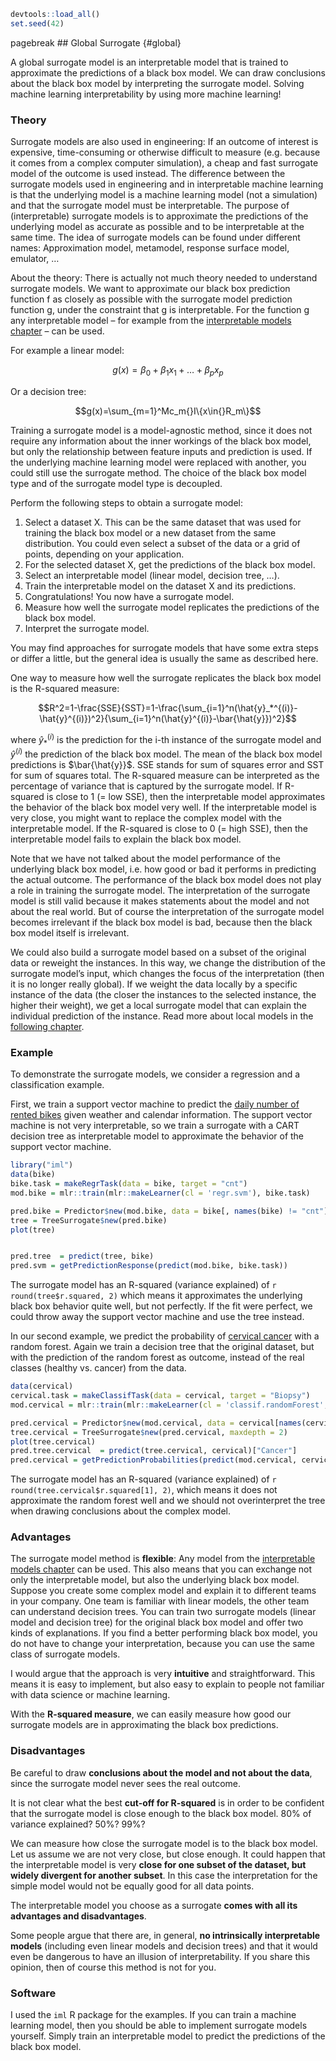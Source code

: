 ```r
devtools::load_all()
set.seed(42)
```

{pagebreak}

## Global Surrogate  {#global}

A global surrogate model is an interpretable model that is trained to approximate the predictions of a black box model.
We can draw conclusions about the black box model by interpreting the surrogate model.
Solving machine learning interpretability by using more machine learning!


### Theory

Surrogate models are also used in engineering:
If an outcome of interest is expensive, time-consuming or otherwise difficult to measure (e.g. because it comes from a complex computer simulation), a cheap and fast surrogate model of the outcome is used instead. 
The difference between the surrogate models used in engineering and in interpretable machine learning is that the underlying model is a machine learning model (not a simulation) and that the surrogate model must be interpretable. 
The purpose of (interpretable) surrogate models is to approximate the predictions of the underlying model as accurate as possible and to be interpretable at the same time.
The idea of surrogate models can be found under different names:
Approximation model, metamodel, response surface model, emulator, ...

About the theory: 
There is actually not much theory needed to understand surrogate models. 
We want to approximate our black box prediction function f as closely as possible with the surrogate model prediction function g, under the constraint that g is interpretable.
For the function g any interpretable model -- for example from the [interpretable models chapter](#simple) -- can be used.

For example a linear model:

$$g(x)=\beta_0+\beta_1{}x_1{}+\ldots+\beta_p{}x_p$$

Or a decision tree:

$$g(x)=\sum_{m=1}^Mc_m{}I\{x\in{}R_m\}$$

Training a surrogate model is a model-agnostic method, since it does not require any information about the inner workings of the black box model, but only the relationship between feature inputs and prediction is used. 
If the underlying machine learning model were replaced with another, you could still use the surrogate method.
The choice of the black box model type and of the surrogate model type is decoupled.

Perform the following steps to obtain a surrogate model:

1. Select a dataset X. 
This can be the same dataset that was used for training the black box model or a new dataset from the same distribution.
You could even select a subset of the data or a grid of points, depending on your application. 
1. For the selected dataset X, get the predictions of the black box model.
1. Select an interpretable model (linear model, decision tree, ...).
1. Train the interpretable model on the dataset X and its predictions.
1. Congratulations! You now have a surrogate model.
1. Measure how well the surrogate model replicates the predictions of the black box model.
1. Interpret the surrogate model.

You may find approaches for surrogate models that have some extra steps or differ a little, but the general idea is usually the same as described here.

<!-- measure fit -->
One way to measure how well the surrogate replicates the black box model is the R-squared measure: 

$$R^2=1-\frac{SSE}{SST}=1-\frac{\sum_{i=1}^n(\hat{y}_*^{(i)}-\hat{y}^{(i)})^2}{\sum_{i=1}^n(\hat{y}^{(i)}-\bar{\hat{y}})^2}$$

where $\hat{y}_*^{(i)}$ is the prediction for the i-th instance of the surrogate model and $\hat{y}^{(i)}$ the prediction of the black box model.
The mean of the black box model predictions is $\bar{\hat{y}}$.
SSE stands for sum of squares error and SST for sum of squares total. 
The R-squared measure can be interpreted as the percentage of variance that is captured by the surrogate model. 
If R-squared is close to 1 (= low SSE), then the interpretable model approximates the behavior of the black box model very well. 
If the interpretable model is very close, you might want to replace the complex model with the interpretable model.
If the R-squared is close to 0 (= high SSE), then the interpretable model fails to explain the black box model.

Note that we have not talked about the model performance of the underlying black box model, i.e. how good or bad it performs in predicting the actual outcome. 
The performance of the black box model does not play a role in training the surrogate model.
The interpretation of the surrogate model is still valid because it makes statements about the model and not about the real world.
But of course the interpretation of the surrogate model becomes irrelevant if the black box model is bad, because then the black box model itself is irrelevant.

<!-- More ideas-->
We could also build a surrogate model based on a subset of the original data or reweight the instances.
In this way, we change the distribution of the surrogate model's input, which changes the focus of the interpretation (then it is no longer really global).
If we weight the data locally by a specific instance of the data (the closer the instances to the selected instance, the higher their weight), we get a local surrogate model that can explain the individual prediction of the instance.
Read more about local models in the [following chapter](#lime).

### Example

To demonstrate the surrogate models, we consider a regression and a classification example.

First, we train a support vector machine to predict the [daily number of rented bikes](#bike-data) given weather and calendar information.
The support vector machine is not very interpretable, so we train a surrogate with a CART decision tree as interpretable model to approximate the behavior of the support vector machine.

```r
library("iml")
data(bike)
bike.task = makeRegrTask(data = bike, target = "cnt")
mod.bike = mlr::train(mlr::makeLearner(cl = 'regr.svm'), bike.task)

pred.bike = Predictor$new(mod.bike, data = bike[, names(bike) != "cnt"])
tree = TreeSurrogate$new(pred.bike) 
plot(tree)


pred.tree  = predict(tree, bike)
pred.svm = getPredictionResponse(predict(mod.bike, bike.task))
```

The surrogate model has an R-squared (variance explained) of `r round(tree$r.squared, 2)` which means it approximates the underlying black box behavior quite well, but not perfectly.
If the fit were perfect, we could throw away the support vector machine and use the tree instead.

In our second example, we predict the probability of [cervical cancer](#cervical) with a random forest.
Again we train a decision tree that the original dataset, but with the prediction of the random forest as outcome, instead of the real classes (healthy vs. cancer) from the data.

```r
data(cervical)
cervical.task = makeClassifTask(data = cervical, target = "Biopsy")
mod.cervical = mlr::train(mlr::makeLearner(cl = 'classif.randomForest', predict.type = "prob"), cervical.task)

pred.cervical = Predictor$new(mod.cervical, data = cervical[names(cervical) != "Biopsy"], type = "prob")
tree.cervical = TreeSurrogate$new(pred.cervical, maxdepth = 2) 
plot(tree.cervical)
pred.tree.cervical  = predict(tree.cervical, cervical)["Cancer"]
pred.cervical = getPredictionProbabilities(predict(mod.cervical, cervical.task))
```

The surrogate model has an R-squared (variance explained) of `r round(tree.cervical$r.squared[1], 2)`, which means it does not approximate the  random forest well and we should not overinterpret the tree when drawing conclusions about the complex model.

### Advantages 

The surrogate model method is **flexible**:
Any model from the [interpretable models chapter](#simple) can be used.
This also means that you can exchange not only the interpretable model, but also the underlying black box model.
Suppose you create some complex model and explain it to different teams in your company.
One team is familiar with linear models, the other team can understand decision trees.
You can train two surrogate models (linear model and decision tree) for the original black box model and offer two kinds of explanations.
If you find a better performing black box model, you do not have to change your interpretation, because you can use the same class of surrogate models.

I would argue that the approach is very **intuitive** and straightforward.
This means it is easy to implement, but also easy to explain to people not familiar with data science or machine learning.

With the **R-squared measure**, we can easily measure how good our surrogate models are in approximating the black box predictions. 

### Disadvantages

Be careful to draw **conclusions about the model and not about the data**, since the surrogate model never sees the real outcome.

It is not clear what the best **cut-off for R-squared** is in order to be confident that the surrogate model is close enough to the black box model.
80% of variance explained? 50%? 99%?

We can measure how close the surrogate model is to the black box model. 
Let us assume we are not very close, but close enough. 
It could happen that the interpretable model is very **close for one subset of the dataset, but widely divergent for another subset**. 
In this case the interpretation for the simple model would not be equally good for all data points.

The interpretable model you choose as a surrogate **comes with all its advantages and disadvantages**. 

Some people argue that there are, in general, **no intrinsically interpretable models** (including even linear models and decision trees) and that it would even be dangerous to have an illusion of interpretability. 
If you share this opinion, then of course this method is not for you.

### Software

I used the `iml` R package for the examples.
If you can train a machine learning model, then you should be able to implement surrogate models yourself.
Simply train an interpretable model to predict the predictions of the black box model.

